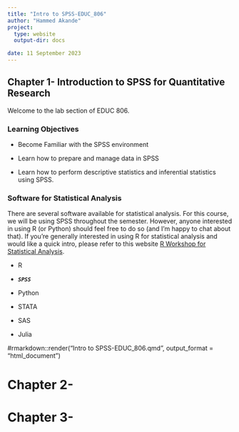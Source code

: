 ```yaml
---
title: "Intro to SPSS-EDUC_806"
author: "Hammed Akande"
project:
  type: website
  output-dir: docs

date: 11 September 2023
---
```


## Chapter 1- Introduction to SPSS for Quantitative Research

Welcome to the lab section of EDUC 806.

### Learning Objectives

-   Become Familiar with the SPSS environment

-   Learn how to prepare and manage data in SPSS

-   Learn how to perform descriptive statistics and inferential statistics using SPSS.

### Software for Statistical Analysis

There are several software available for statistical analysis. For this course, we will be using SPSS throughout the semester. However, anyone interested in using R (or Python) should feel free to do so (and I'm happy to chat about that). If you're generally interested in using R for statistical analysis and would like a quick intro, please refer to this website [R Workshop for Statistical Analysis](https://drhammed.github.io/bookdown_workshop/ "R Workshop for Statistical Analysis").

-   R

-   ***`SPSS`***

-   Python

-   STATA

-   SAS

-   Julia

#rmarkdown::render("Intro to SPSS-EDUC_806.qmd", output_format = "html_document")

# Chapter 2- 

# Chapter 3-
